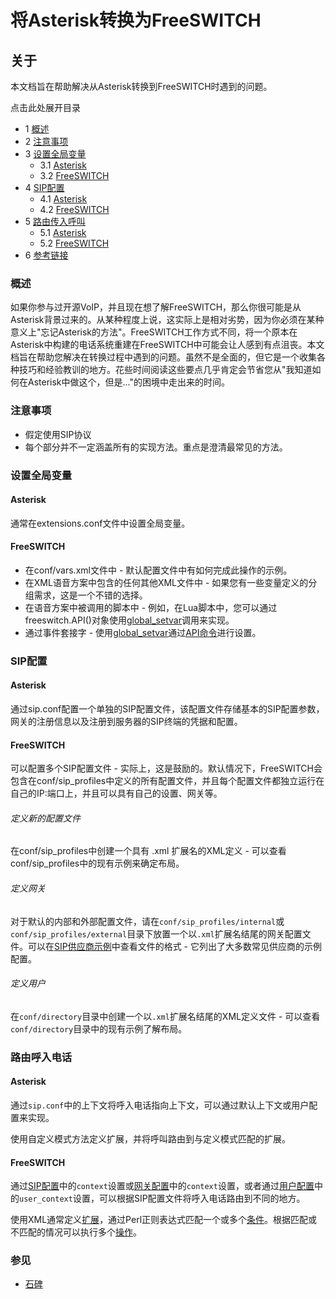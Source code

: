 # 将Asterisk转换为FreeSWITCH

## 关于

本文档旨在帮助解决从Asterisk转换到FreeSWITCH时遇到的问题。

点击此处展开目录

* 1 [概述](#-freeswitch--converting-asterisk-to-freeswitch-)
* 2 [注意事项](#-freeswitch--converting-asterisk-to-freeswitch-)
* 3 [设置全局变量](#setting-global-variables)  
   * 3.1 [Asterisk](#-freeswitch--converting-asterisk-to-freeswitch-)  
   * 3.2 [FreeSWITCH](#-freeswitch--converting-asterisk-to-freeswitch-)
* 4 [SIP配置](#sip-configuration)  
   * 4.1 [Asterisk](#-freeswitch--converting-asterisk-to-freeswitch-)  
   * 4.2 [FreeSWITCH](#-freeswitch--converting-asterisk-to-freeswitch-)
* 5 [路由传入呼叫](#routing-incoming-calls)  
   * 5.1 [Asterisk](#-freeswitch--converting-asterisk-to-freeswitch-)  
   * 5.2 [FreeSWITCH](#-freeswitch--converting-asterisk-to-freeswitch-)
* 6 [参考链接](#-freeswitch--converting-asterisk-to-freeswitch-)

### 概述

如果你参与过开源VoIP，并且现在想了解FreeSWITCH，那么你很可能是从Asterisk背景过来的。从某种程度上说，这实际上是相对劣势，因为你必须在某种意义上"忘记Asterisk的方法"。FreeSWITCH工作方式不同，将一个原本在Asterisk中构建的电话系统重建在FreeSWITCH中可能会让人感到有点沮丧。本文档旨在帮助您解决在转换过程中遇到的问题。虽然不是全面的，但它是一个收集各种技巧和经验教训的地方。花些时间阅读这些要点几乎肯定会节省您从"我知道如何在Asterisk中做这个，但是..."的困境中走出来的时间。

### 注意事项

* 假定使用SIP协议
* 每个部分并不一定涵盖所有的实现方法。重点是澄清最常见的方法。

### 设置全局变量

#### Asterisk

通常在extensions.conf文件中设置全局变量。

#### FreeSWITCH

* 在conf/vars.xml文件中 - 默认配置文件中有如何完成此操作的示例。
* 在XML语音方案中包含的任何其他XML文件中 - 如果您有一些变量定义的分组需求，这是一个不错的选择。
* 在语音方案中被调用的脚本中 - 例如，在Lua脚本中，您可以通过freeswitch.API()对象使用[global_setvar](https://wiki.freeswitch.org/wiki/Mod_commands#global_setvar "Mod commands")调用来实现。
* 通过事件套接字 - 使用[global_setvar](https://wiki.freeswitch.org/wiki/Mod_commands#global_setvar "Mod commands")通过[API命令](https://wiki.freeswitch.org/wiki/Event_Socket#api "Event Socket")进行设置。

### SIP配置

#### Asterisk

通过sip.conf配置一个单独的SIP配置文件，该配置文件存储基本的SIP配置参数，网关的注册信息以及注册到服务器的SIP终端的凭据和配置。

#### FreeSWITCH

可以配置多个SIP配置文件 - 实际上，这是鼓励的。默认情况下，FreeSWITCH会包含在conf/sip_profiles中定义的所有配置文件，并且每个配置文件都独立运行在自己的IP:端口上，并且可以具有自己的设置、网关等。

###### 定义新的配置文件

在conf/sip_profiles中创建一个具有 .xml 扩展名的XML定义 - 可以查看conf/sip_profiles中的现有示例来确定布局。

###### 定义网关

对于默认的内部和外部配置文件，请在`conf/sip_profiles/internal`或`conf/sip_profiles/external`目录下放置一个以`.xml`扩展名结尾的网关配置文件。可以在[SIP供应商示例](https://wiki.freeswitch.org/wiki/Tested%5FPhone%5FProviders%5FListing)中查看文件的格式 - 它列出了大多数常见供应商的示例配置。

###### 定义用户

在`conf/directory`目录中创建一个以`.xml`扩展名结尾的XML定义文件 - 可以查看`conf/directory`目录中的现有示例了解布局。

### 路由呼入电话

#### Asterisk

通过`sip.conf`中的上下文将呼入电话指向上下文，可以通过默认上下文或用户配置来实现。

使用自定义模式方法定义扩展，并将呼叫路由到与定义模式匹配的扩展。

#### FreeSWITCH

通过[SIP配置](../../../../Configuration/Sofia-SIP-Stack/index.mdx#faq)中的`context`设置或[网关配置](../../../../Configuration/Sofia-SIP-Stack/Sofia-Gateway-Authentication-Params_7143510.mdx#about)中的`context`设置，或者通过[用户配置](../../../../Directory/XML-User-Directory/index.mdx#about)中的`user_context`设置，可以根据SIP配置文件将呼入电话路由到不同的地方。

使用XML通常定义[扩展](../../../../Dialplan/XML-Dialplan/index.mdx#about)，通过Perl正则表达式匹配一个或多个[条件](../../../../Dialplan/XML-Dialplan/index.mdx#about)。根据匹配或不匹配的情况可以执行多个[操作](../../../../Dialplan/XML-Dialplan/index.mdx#about)。

### 参见

* [石碑](../Rosetta-Stone_1966991.mdx#dialplan)